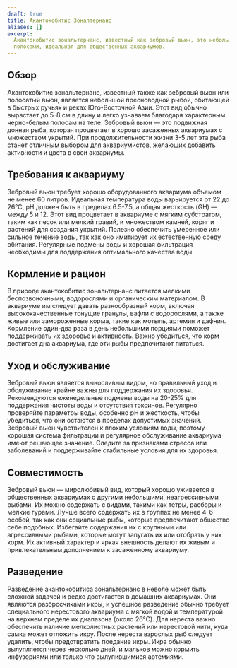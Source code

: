 ```yaml
---
draft: true
title: Акантокобитис Зоналтернанс
aliases: []
excerpt:
  Акантокобитис зональтернанс, известный как зебровый вьюн, это небольшая активная донная рыба с яркими черно-белыми
  полосами, идеальная для общественных аквариумов.
---
```


## Обзор

Акантокобитис зональтернанс, известный также как зебровый вьюн или полосатый вьюн, является небольшой пресноводной
рыбой, обитающей в быстрых ручьях и реках Юго-Восточной Азии. Этот вид обычно вырастает до 5-8 см в длину и легко
узнаваем благодаря характерным черно-белым полосам на теле. Зебровый вьюн — это подвижная донная рыба, которая
процветает в хорошо засаженных аквариумах с множеством укрытий. При продолжительности жизни 3-5 лет эта рыба станет
отличным выбором для аквариумистов, желающих добавить активности и цвета в свои аквариумы.

## Требования к аквариуму

Зебровый вьюн требует хорошо оборудованного аквариума объемом не менее 60 литров. Идеальная температура воды варьируется
от 22 до 26°C, pH должен быть в пределах 6.5-7.5, а общая жесткость (GH) — между 5 и 12. Этот вид процветает в аквариуме
с мягким субстратом, таким как песок или мелкий гравий, и множеством камней, коряг и растений для создания укрытий.
Полезно обеспечить умеренное или сильное течение воды, так как оно имитирует их естественную среду обитания. Регулярные
подмены воды и хорошая фильтрация необходимы для поддержания оптимального качества воды.

## Кормление и рацион

В природе акантокобитис зональтернанс питается мелкими беспозвоночными, водорослями и органическим материалом. В
аквариуме им следует давать разнообразный корм, включая высококачественные тонущие гранулы, вафли с водорослями, а также
живые или замороженные корма, такие как мотыль, артемия и дафния. Кормление один-два раза в день небольшими порциями
поможет поддерживать их здоровье и активность. Важно убедиться, что корм достигает дна аквариума, где эти рыбы
предпочитают питаться.

## Уход и обслуживание

Зебровый вьюн является выносливым видом, но правильный уход и обслуживание крайне важны для поддержания их здоровья.
Рекомендуются еженедельные подмены воды на 20-25% для поддержания чистоты воды и отсутствия токсинов. Регулярно
проверяйте параметры воды, особенно pH и жесткость, чтобы убедиться, что они остаются в пределах допустимых значений.
Зебровый вьюн чувствителен к плохим условиям воды, поэтому хорошая система фильтрации и регулярное обслуживание
аквариума имеют решающее значение. Следите за признаками стресса или заболеваний и поддерживайте стабильные условия для
их здоровья.

## Совместимость

Зебровый вьюн — миролюбивый вид, который хорошо уживается в общественных аквариумах с другими небольшими, неагрессивными
рыбами. Их можно содержать с видами, такими как тетры, расборы и мелкие гурами. Лучше всего содержать их в группах не
менее 4-6 особей, так как они социальные рыбы, которые предпочитают общество себе подобных. Избегайте содержания их с
крупными или агрессивными рыбами, которые могут запугать их или отобрать у них корм. Их активный характер и яркая
внешность делают их живым и привлекательным дополнением к засаженному аквариуму.

## Разведение

Разведение акантокобитиса зональтернанс в неволе может быть сложной задачей и редко достигается в домашних аквариумах.
Они являются разбросчиками икры, и успешное разведение обычно требует специального нерестового аквариума с мягкой водой
и температурой на верхнем пределе их диапазона (около 26°C). Для нереста важно обеспечить наличие мелколистных растений
или нерестовой нити, куда самка может отложить икру. После нереста взрослых рыб следует удалить, чтобы предотвратить
поедание икры. Икра обычно вылупляется через несколько дней, и мальков можно кормить инфузориями или только что
вылупившимися артемиями.
